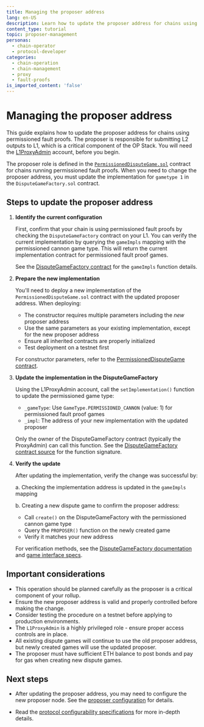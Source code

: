```yaml
---
title: Managing the proposer address
lang: en-US
description: Learn how to update the proposer address for chains using permissioned fault proofs.
content_type: tutorial
topic: proposer-management
personas:
  - chain-operator
  - protocol-developer
categories:
  - chain-operation
  - chain-management
  - proxy
  - fault-proofs
is_imported_content: 'false'
---
```


# Managing the proposer address

This guide explains how to update the proposer address for chains using permissioned fault proofs.
The proposer is responsible for submitting L2 outputs to L1, which is a critical component of the OP Stack.
You will need the [L1ProxyAdmin](/superchain/privileged-roles#l1-proxy-admin) account, before you begin.

The proposer role is defined in the [`PermissionedDisputeGame.sol`](https://github.com/ethereum-optimism/optimism/blob/develop/packages/contracts-bedrock/src/dispute/PermissionedDisputeGame.sol) contract for chains running permissioned fault proofs.
When you need to change the proposer address, you must update the implementation for `gametype 1` in the `DisputeGameFactory.sol` contract.

## Steps to update the proposer address

1.  **Identify the current configuration**

    First, confirm that your chain is using permissioned fault proofs by checking the `DisputeGameFactory` contract on your L1. You can verify the current implementation by querying the `gameImpls` mapping with the permissioned cannon game type. This will return the current implementation contract for permissioned fault proof games.

    See the [DisputeGameFactory contract](https://github.com/ethereum-optimism/optimism/blob/develop/packages/contracts-bedrock/src/dispute/DisputeGameFactory.sol) for the `gameImpls` function details.

2.  **Prepare the new implementation**

    You'll need to deploy a new implementation of the `PermissionedDisputeGame.sol` contract with the updated proposer address. When deploying:

    *   The constructor requires multiple parameters including the _new_ proposer address
    *   Use the same parameters as your existing implementation, except for the new proposer address
    *   Ensure all inherited contracts are properly initialized
    *   Test deployment on a testnet first

    For constructor parameters, refer to the [PermissionedDisputeGame contract](https://github.com/ethereum-optimism/optimism/blob/develop/packages/contracts-bedrock/src/dispute/PermissionedDisputeGame.sol).

3.  **Update the implementation in the DisputeGameFactory**

    Using the L1ProxyAdmin account, call the `setImplementation()` function to update the permissioned game type:

    *   `_gameType`: Use `GameType.PERMISSIONED_CANNON` (value: 1) for permissioned fault proof games
    *   `_impl`: The address of your new implementation with the updated proposer

    Only the owner of the DisputeGameFactory contract (typically the ProxyAdmin) can call this function. See the [DisputeGameFactory contract source](https://github.com/ethereum-optimism/optimism/blob/develop/packages/contracts-bedrock/src/dispute/DisputeGameFactory.sol) for the function signature.

4.  **Verify the update**

    After updating the implementation, verify the change was successful by:

    a. Checking the implementation address is updated in the `gameImpls` mapping

    b. Creating a new dispute game to confirm the proposer address:

    *   Call `create()` on the DisputeGameFactory with the permissioned cannon game type
    *   Query the `PROPOSER()` function on the newly created game
    *   Verify it matches your new address

    For verification methods, see the [DisputeGameFactory documentation](https://specs.optimism.io/fault-proof/stage-one/dispute-game-factory.html) and [game interface specs](https://specs.optimism.io/fault-proof/game-interface.html).

## Important considerations

*   This operation should be planned carefully as the proposer is a critical component of your rollup.
*   Ensure the new proposer address is valid and properly controlled before making the change.
*   Consider testing the procedure on a testnet before applying to production environments.
*   The `L1ProxyAdmin` is a highly privileged role - ensure proper access controls are in place.
*   All existing dispute games will continue to use the old proposer address, but newly created games will use the updated proposer.
*   The proposer must have sufficient ETH balance to post bonds and pay for gas when creating new dispute games.

## Next steps

*   After updating the proposer address, you may need to configure the new proposer node. See the [proposer configuration](/operators/chain-operators/configuration/proposer) for details.

*   Read the [protocol configurability specifications](https://specs.optimism.io/protocol/configurability.html#proposer-address) for more in-depth details.
